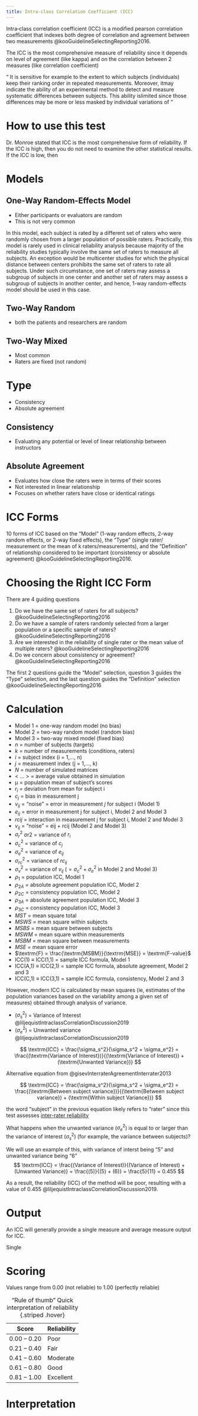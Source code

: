 ```yaml
---
title: Intra-class Correlation Coefficient (ICC)
---
```


Intra‐class correlation coefficient (ICC) is a modified pearson correlation coefficient that indexes both degree of correlation and agreement between two measurements @kooGuidelineSelectingReporting2016.

The ICC is the most comprehensive measure of reliability since it depends on level of agreement (like kappa) and on the correlation between 2 measures (like correlation coefficient)

<q>
It is sensitive for example to the extent to which subjects (individuals) keep their ranking order in repeated measurements.
Moreover, itmay indicate the ability of an experimental method to detect and measure systematic differences between subjects. This ability islimited since those differences may be more or less masked by individual variations of
</q>

# How to use this test

Dr. Monroe stated that ICC is the most comprehensive form of reliability.
If the ICC is high, then you do not need to examine the other statistical results.
If the ICC is low, then 


# Models

## One-Way Random-Effects Model

- Either participants or evaluators are random
- This is not very common

In this model, each subject is rated by a different set of raters who were randomly chosen from a larger population of possible raters.
Practically, this model is rarely used in clinical reliability analysis because majority of the reliability studies typically involve the same set of raters to measure all subjects.
An exception would be multicenter studies for which the physical distance between centers prohibits the same set of raters to rate all subjects. Under such circumstance, one set of raters may assess a subgroup of subjects in one center and another set of raters may assess a subgroup of subjects in another center, and hence, 1-way random-effects model should be used in this case.


## Two-Way Random

- both the patients and researchers are random


## Two-Way Mixed

- Most common
- Raters are fixed (not random)

# Type

- Consistency
- Absolute agreement

## Consistency

- Evaluating any potential or level of linear relationship between instructors

## Absolute Agreement

- Evaluates how close the raters were in terms of their scores
- Not interested in linear relationship
- Focuses on whether raters have close or identical ratings



# ICC Forms

10 forms of ICC based on the “Model” (1-way random effects, 2-way random effects, or 2-way fixed effects), the “Type” (single rater/ measurement or the mean of k raters/measurements), and the “Definition” of relationship considered to be important (consistency or absolute agreement) @kooGuidelineSelectingReporting2016.






# Choosing the Right ICC Form

:::{.callout title="How to choose the right form" collapse="true"}
There are 4 guiding questions

1. Do we have the same set of raters for all subjects? @kooGuidelineSelectingReporting2016
1. Do we have a sample of raters randomly selected from a larger population or a specific sample of raters? @kooGuidelineSelectingReporting2016
1. Are we interested in the reliability of single rater or the mean value of multiple raters? @kooGuidelineSelectingReporting2016
1. Do we concern about consistency or agreement? @kooGuidelineSelectingReporting2016

The first 2 questions guide the “Model” selection, question 3 guides the “Type” selection, and the last question guides the “Definition” selection @kooGuidelineSelectingReporting2016
:::



# Calculation

:::{.callout title="Symbols and Abbreviations" collapse="true"}
- Model 1 = one-way random model (no bias)
- Model 2 = two-way random model (random bias)
- Model 3 = two-way mixed model (fixed bias)
- *n* = number of subjects (targets)
- *k* = number of measurements (conditions, raters)
- *i* = subject index (i = 1,…, n)
- *j* = measurement index (j = 1,…, k)
- *N* = number of simulated matrices
- < … > = average value obtained in simulation
- &mu; = population mean of subject's scores
- $r_i$ = deviation from mean for subject i
- $c_j$ = bias in measurement j
- $v_{ij}$ = "noise" = error in measurement *j* for subject i (Model 1)
- $e_{ij}$ = error in measurement j for subject i, Model 2 and Model 3
- $rcij$ = interaction in measurement j for subject i, Model 2 and Model 3
- $v_{ij}$ = "noise" = eij + rcij (Model 2 and Model 3)
- $\sigma_r^2$ σr2 = variance of $r_i$
- $\sigma_c^2$ = variance of $c_j$
- $\sigma_e^2$ = variance of $e_{ij}$
- $\sigma_{rc}^2$ = variance of $rc_{ij}$
- $\sigma_v^2$ = variance of $v_{ij}$ ($= \sigma_c^2 + \sigma_e^2$ in Model 2 and Model 3)
- $\rho_1$ = population ICC, Model 1
- $\rho_{2A}$ = absolute agreement population ICC, Model 2
- $\rho_{2C}$ = consistency population ICC, Model 2
- $\rho_{3A}$ = absolute agreement population ICC, Model 3
- $\rho_{3C}$ = consistency population ICC, Model 3
- *MST* = mean square total
- *MSWS* = mean square within subjects
- *MSBS* = mean square between subjects
- *MSWM* = mean square within measurements
- *MSBM* = mean square between measurements
- *MSE* = mean square error
- $\textrm{F} = \frac{\textrm{MSBM}}{\textrm{MSE}} = \textrm{F-value}$
- ICC(1) ≡ ICC(1,1) = sample ICC formula, Model 1
- ICC(A,1) ≡ ICC(2,1) = sample ICC formula, absolute agreement, Model 2 and 3
- ICC(C,1) ≡ ICC(3,1) = sample ICC formula, consistency, Model 2 and 3
:::


However, modern ICC is calculated by mean squares (ie, estimates of the population variances based on the variability among a given set of measures) obtained through analysis of variance.

- ($\sigma_s^2$) = Variance of Interest @liljequistIntraclassCorrelationDiscussion2019
- ($\sigma_e^2$) = Unwanted variance @liljequistIntraclassCorrelationDiscussion2019

$$
\textrm{ICC} = \frac{\sigma_s^2}{\sigma_s^2 + \sigma_e^2} = \frac{(\textrm{Variance of Interest})}{(\textrm{Variance of Interest}) + (\textrm{Unwanted Variance})}
$$

Alternative equation from @gisevInterraterAgreementInterrater2013

$$
\textrm{ICC} = \frac{\sigma_s^2}{\sigma_s^2 + \sigma_e^2} = \frac{(\textrm{Between subject variance})}{(\textrm{Between subject variance}) + (\textrm{Within subject Variance})}
$$

:::{.callout-note}
the word "subject" in the previous equation likely refers to "rater" since this test assesses [inter-rater reliability]({{< var ref-inter-rater.reliability >}})
:::


What happens when the unwanted variance ($\sigma_e^2$) is equal to or larger than the variance of interest ($\sigma_s^2$) (for example, the variance between subjects)?

We will use an example of this, with variance of interst being "5" and unwanted variance being "6"
$$
\textrm{ICC} = \frac{(Variance of Interest)}{(Variance of Interest) + (Unwanted Variance)} = \frac{(5)}{(5) + (6)} = \frac{5}{11} = 0.455
$$




As a result, the reliability (ICC) of the method will be poor, resulting with a value of 0.455 @liljequistIntraclassCorrelationDiscussion2019.

# Output

An ICC will generally provide a single measure and average measure output for ICC.


Single 

# Scoring

Values range from 0.00 (not reliable) to 1.00 (perfectly reliable) 

| Score | Reliability |
|-|-|
| 0.00 – 0.20 | Poor |
| 0.21 – 0.40 | Fair |
| 0.41 – 0.60 | Moderate |
| 0.61 – 0.80 | Good |
| 0.81 – 1.00 | Excellent |

: "Rule of thumb" Quick interpretation of reliability {.striped .hover}

# Interpretation